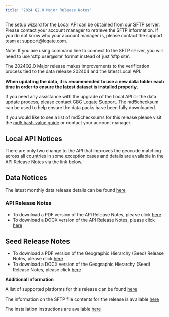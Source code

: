 ```yaml
---
title: "2024 Q2.0 Major Release Notes"
---
```


The setup wizard for the Local API can be obtained from our SFTP server. Please contact your account manager to retrieve the SFTP information. If you do not know who your account manager is, please contact the support team at support@loqate.com.

<Note>
  Note: If you are using command line to connect to the SFTP server, you will
  need to use ‘sftp user@site’ format instead of just ‘sftp site’.
</Note>

The 2024Q2.0 Major release makes improvements to the verification process tied to the data release 202404 and the latest Local API.

**When updating the data, it is recommended to use a new data folder each time in order to ensure the latest dataset is installed properly.**

If you need any assistance with the upgrade of the Local API or the data update process, please contact GBG Loqate Support. The md5checksum can be used to help ensure the data packs have been fully downloaded.

If you would like to see a list of md5checksums for this release please visit the [md5 hash value guide](/support/md5-hash-values-guide/) or contact your account manager.

## Local API Notices

There are only two change to the API that improves the geocode matching across all countries in some exception cases and details are available in the API Release Notes via the link below.

## Data Notices

The latest monthly data release details can be found [here](https://support.loqate.com/wp-content/uploads/2024/04/202404-Data-Release-Notes.pdf)

### API Release Notes

- To download a PDF version of the API Release Notes, please click [here](https://support.loqate.com/wp-content/uploads/2024/04/2024Q2.0_API_MajorReleaseNotes.pdf)
- To download a DOCX version of the API Release Notes, please click [here](https://support.loqate.com/wp-content/uploads/2024/04/2024Q2.0_API_MajorReleaseNotes.docx)

## Seed Release Notes

- To download a PDF version of the Geographic Hierarchy (Seed) Release Notes, please click [here](https://support.loqate.com/wp-content/uploads/2024/04/2024Q2.0_Seed_MajorReleaseNotes.pdf)
- To download a DOCX version of the Geographic Hierarchy (Seed) Release Notes, please click [here](https://support.loqate.com/wp-content/uploads/2024/04/2024Q2.0_Seed_MajorReleaseNotes.docx)

**Additional Information**

A list of supported platforms for this release can be found [here](/getting-started/platforms/)

The information on the SFTP file contents for the release is available [here](/release-information/sftp-content/)

The installation instructions are available [here](/tutorials/loqate-installation-instructions/)
